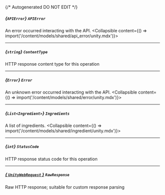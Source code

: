 {/* Autogenerated DO NOT EDIT  */}

##### *{`APIError`}* `APIError`
An error occurred interacting with the API.
<Collapsible content={() => import('/content/models/shared/api_error/unity.mdx')}>
</Collapsible>

---
##### *{`string`}* `ContentType`
HTTP response content type for this operation

---
##### *{`Error`}* `Error`
An unknown error occurred interacting with the API.
<Collapsible content={() => import('/content/models/shared/error/unity.mdx')}>
</Collapsible>

---
##### *{`List<Ingredient>`}* `Ingredients`
A list of ingredients.
<Collapsible content={() => import('/content/models/shared/ingredient/unity.mdx')}>
</Collapsible>

---
##### *{`int`}* `StatusCode`
HTTP response status code for this operation

---
##### [*{ `UnityWebRequest` }*](https://docs.unity3d.com/2021.3/Documentation/ScriptReference/Networking.UnityWebRequest.html) `RawResponse`
Raw HTTP response; suitable for custom response parsing


